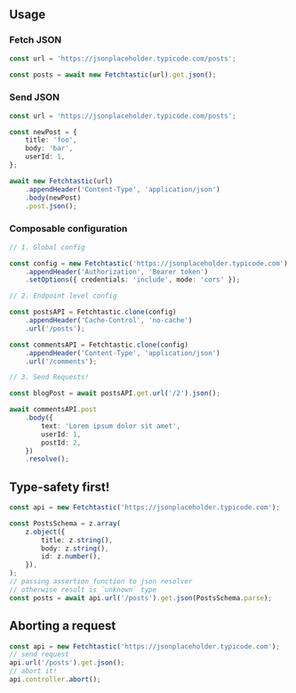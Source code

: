 ## Usage

### Fetch JSON

```typescript
const url = 'https://jsonplaceholder.typicode.com/posts';

const posts = await new Fetchtastic(url).get.json();
```

### Send JSON

```typescript
const url = 'https://jsonplaceholder.typicode.com/posts';

const newPost = {
    title: 'foo',
    body: 'bar',
    userId: 1,
};

await new Fetchtastic(url)
    .appendHeader('Content-Type', 'application/json')
    .body(newPost)
    .post.json();
```

### Composable configuration

```typescript
// 1. Global config

const config = new Fetchtastic('https://jsonplaceholder.typicode.com')
    .appendHeader('Authorization', 'Bearer token')
    .setOptions({ credentials: 'include', mode: 'cors' });

// 2. Endpoint level config

const postsAPI = Fetchtastic.clone(config)
    .appendHeader('Cache-Control', 'no-cache')
    .url('/posts');

const commentsAPI = Fetchtastic.clone(config)
    .appendHeader('Content-Type', 'application/json')
    .url('/comments');

// 3. Send Requests!

const blogPost = await postsAPI.get.url('/2').json();

await commentsAPI.post
    .body({
        text: 'Lorem ipsum dolor sit amet',
        userId: 1,
        postId: 2,
    })
    .resolve();
```

## Type-safety first!

```typescript
const api = new Fetchtastic('https://jsonplaceholder.typicode.com');

const PostsSchema = z.array(
    z.object({
        title: z.string(),
        body: z.string(),
        id: z.number(),
    }),
);
// passing assertion function to json resolver
// otherwise result is `unknown` type
const posts = await api.url('/posts').get.json(PostsSchema.parse);
```

## Aborting a request

```typescript
const api = new Fetchtastic('https://jsonplaceholder.typicode.com');
// send request
api.url('/posts').get.json();
// abort it!
api.controller.abort();
```
